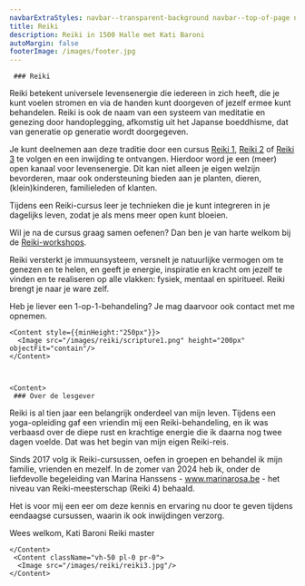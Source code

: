 ```yaml
---
navbarExtraStyles: navbar--transparent-background navbar--top-of-page navbar--light
title: Reiki
description: Reiki in 1500 Halle met Kati Baroni
autoMargin: false
footerImage: /images/footer.jpg
---
```

<Section>  
  <ContentWithBackground src="/images/reiki/reiki1.jpg" className="vh-50 w-100">
  </ContentWithBackground>
  
</Section>

<Section className="section--auto-margin pt-3 pb-3">  
      <Content>

     ### Reiki

Reiki betekent universele levensenergie die iedereen in zich heeft, die je kunt voelen stromen en via de handen kunt doorgeven of jezelf ermee kunt behandelen. Reiki is ook de naam van een systeem van meditatie en genezing door handoplegging, afkomstig uit het Japanse boeddhisme, dat van generatie op generatie wordt doorgegeven.

Je kunt deelnemen aan deze traditie door een cursus [Reiki 1](./level1), [Reiki 2](./level2) of [Reiki 3](./level3) te volgen en een inwijding te ontvangen. Hierdoor word je een (meer) open kanaal voor levensenergie. Dit kan niet alleen je eigen welzijn bevorderen, maar ook ondersteuning bieden aan je planten, dieren, (klein)kinderen, familieleden of klanten.

Tijdens een Reiki-cursus leer je technieken die je kunt integreren in je dagelijks leven, zodat je als mens meer open kunt bloeien.

Wil je na de cursus graag samen oefenen? Dan ben je van harte welkom bij de [Reiki-workshops](./workshops).

Reiki versterkt je immuunsysteem, versnelt je natuurlijke vermogen om te genezen en te helen, en geeft je energie, inspiratie en kracht om jezelf te vinden en te realiseren op alle vlakken: fysiek, mentaal en spiritueel. Reiki brengt je naar je ware zelf.

Heb je liever een 1-op-1-behandeling? Je mag daarvoor ook contact met me opnemen.



</Content>

    <Content style={{minHeight:"250px"}}>
      <Image src="/images/reiki/scripture1.png" height="200px" objectFit="contain"/>
    </Content>

    

    <Content>
     ### Over de lesgever
      
Reiki is al tien jaar een belangrijk onderdeel van mijn leven. Tijdens een yoga-opleiding gaf een vriendin mij een Reiki-behandeling, en ik was verbaasd over de diepe rust en krachtige energie die ik daarna nog twee dagen voelde. Dat was het begin van mijn eigen Reiki-reis.

Sinds 2017 volg ik Reiki-cursussen, oefen in groepen en behandel ik mijn familie, vrienden en mezelf. In de zomer van 2024 heb ik, onder de liefdevolle begeleiding van Marina Hanssens - www.marinarosa.be - het niveau van Reiki-meesterschap (Reiki 4) behaald.

Het is voor mij een eer om deze kennis en ervaring nu door te geven tijdens eendaagse cursussen, waarin ik ook inwijdingen verzorg.


Wees welkom,
Kati Baroni
Reiki master

    </Content>
     <Content className="vh-50 pl-0 pr-0">
      <Image src="/images/reiki/reiki3.jpg"/>
    </Content>
</Section>